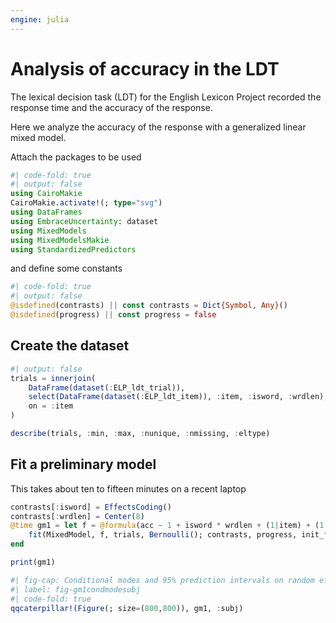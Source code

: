 ```yaml
---
engine: julia
---
```


# Analysis of accuracy in the LDT

The lexical decision task (LDT) for the English Lexicon Project recorded the response time and the accuracy of the response.

Here we analyze the accuracy of the response with a generalized linear mixed model.

Attach the packages to be used

```julia
#| code-fold: true
#| output: false
using CairoMakie
CairoMakie.activate!(; type="svg")
using DataFrames
using EmbraceUncertainty: dataset
using MixedModels
using MixedModelsMakie
using StandardizedPredictors
```

and define some constants

```julia
#| code-fold: true
#| output: false
@isdefined(contrasts) || const contrasts = Dict{Symbol, Any}()
@isdefined(progress) || const progress = false
```

## Create the dataset


```julia
#| output: false
trials = innerjoin(
    DataFrame(dataset(:ELP_ldt_trial)),
    select(DataFrame(dataset(:ELP_ldt_item)), :item, :isword, :wrdlen),
    on = :item
)
```

```julia
describe(trials, :min, :max, :nunique, :nmissing, :eltype)
```

## Fit a preliminary model

This takes about ten to fifteen minutes on a recent laptop

```julia
contrasts[:isword] = EffectsCoding()
contrasts[:wrdlen] = Center(8)
@time gm1 = let f = @formula(acc ~ 1 + isword * wrdlen + (1|item) + (1|subj))
    fit(MixedModel, f, trials, Bernoulli(); contrasts, progress, init_from_lmm=(:β, :θ))
end
```


```julia
print(gm1)
```


```julia
#| fig-cap: Conditional modes and 95% prediction intervals on random effects for subject in model gm1
#| label: fig-gm1condmodesubj
#| code-fold: true
qqcaterpillar!(Figure(; size=(800,800)), gm1, :subj)
```